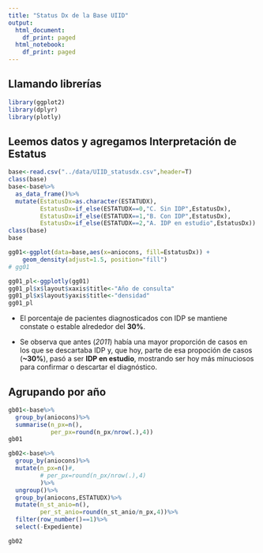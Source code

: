 ```yaml
---
title: "Status Dx de la Base UIID"
output:
  html_document:
    df_print: paged
  html_notebook:
    df_print: paged
---
```


## Llamando librerías
```r
library(ggplot2)
library(dplyr)
library(plotly)
```

## Leemos datos y agregamos Interpretación de Estatus
```r
base<-read.csv("../data/UIID_statusdx.csv",header=T)
class(base)
base<-base%>%
  as_data_frame()%>%
  mutate(EstatusDx=as.character(ESTATUDX),
         EstatusDx=if_else(ESTATUDX==0,"C. Sin IDP",EstatusDx),
         EstatusDx=if_else(ESTATUDX==1,"B. Con IDP",EstatusDx),
         EstatusDx=if_else(ESTATUDX==2,"A. IDP en estudio",EstatusDx))
class(base)
base
```

```r
gg01<-ggplot(data=base,aes(x=aniocons, fill=EstatusDx)) + 
    geom_density(adjust=1.5, position="fill")
# gg01
```
```r
gg01_pl<-ggplotly(gg01)
gg01_pl$x$layout$xaxis$title<-"Año de consulta"
gg01_pl$x$layout$yaxis$title<-"densidad"
gg01_pl
```

- El porcentaje de pacientes diagnosticados con IDP se mantiene constate o estable alrededor del **30%**.

- Se observa que antes (*2011*) había una mayor proporción de casos en los que se descartaba IDP y, que hoy, parte de esa propoción de casos (**~30%**), pasó a ser **IDP en estudio**, mostrando ser hoy más minuciosos para confirmar o descartar el diagnóstico.

## Agrupando por año
```r
gb01<-base%>%
  group_by(aniocons)%>%
  summarise(n_px=n(),
            per_px=round(n_px/nrow(.),4))
gb01
```

```r
gb02<-base%>%
  group_by(aniocons)%>%
  mutate(n_px=n()#,
         # per_px=round(n_px/nrow(.),4)
         )%>%
  ungroup()%>%
  group_by(aniocons,ESTATUDX)%>%
  mutate(n_st_anio=n(),
         per_st_anio=round(n_st_anio/n_px,4))%>%
  filter(row_number()==1)%>%
  select(-Expediente)

gb02
```

```r

```

```r

```

```r

```

```r

```

```r

```

